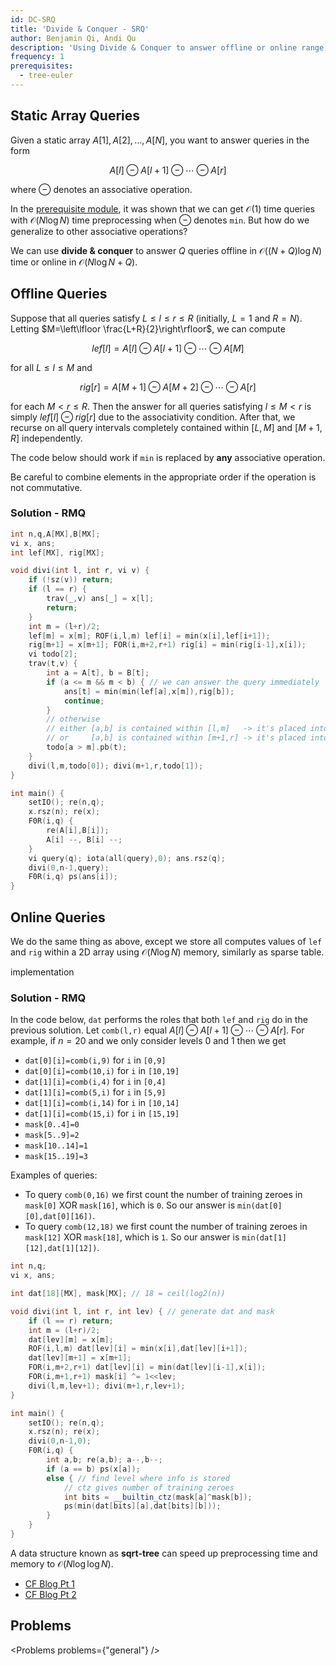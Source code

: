 ```yaml
---
id: DC-SRQ
title: 'Divide & Conquer - SRQ'
author: Benjamin Qi, Andi Qu
description: 'Using Divide & Conquer to answer offline or online range queries on a static array.'
frequency: 1
prerequisites:
  - tree-euler
---
```




## Static Array Queries

<FocusProblem problem={problems.diviSample[0]} />

Given a static array $A[1],A[2],\ldots,A[N]$, you want to answer queries in the form

$$
A[l]\ominus A[l+1]\ominus \cdots \ominus A[r]
$$

where $\ominus$ denotes an associative operation.

In the [prerequisite module](/gold/tree-euler#sparse-tables), it was shown that we can get $\mathcal{O}(1)$ time queries with $\mathcal{O}(N\log N)$ time preprocessing when $\ominus$ denotes `min`. But how do we generalize to other associative operations?

We can use **divide & conquer** to answer $Q$ queries offline in $\mathcal{O}((N+Q)\log N)$ time or online in $\mathcal{O}(N\log N+Q)$.

## Offline Queries

Suppose that all queries satisfy $L\le l\le r\le R$ (initially, $L=1$ and $R=N$). Letting $M=\left\lfloor \frac{L+R}{2}\right\rfloor$, we can compute

$$
lef[l]=A[l]\ominus A[l+1]\ominus \cdots \ominus A[M]
$$

for all $L\le l\le M$ and

$$
rig[r]=A[M+1]\ominus A[M+2] \ominus \cdots\ominus A[r]
$$

for each $M< r\le R$. Then the answer for all queries satisfying $l\le M< r$ is simply $lef[l]\ominus rig[r]$ due to the associativity condition. After that, we recurse on all query intervals completely contained within $[L,M]$ and $[M+1,R]$ independently.

The code below should work if `min` is replaced by **any** associative operation.

<Warning>

Be careful to combine elements in the appropriate order if the operation is not commutative.

</Warning>

### Solution - RMQ

```cpp
int n,q,A[MX],B[MX];
vi x, ans;
int lef[MX], rig[MX];

void divi(int l, int r, vi v) {
	if (!sz(v)) return;
	if (l == r) {
		trav(_,v) ans[_] = x[l];
		return;
	}
	int m = (l+r)/2;
	lef[m] = x[m]; ROF(i,l,m) lef[i] = min(x[i],lef[i+1]);
	rig[m+1] = x[m+1]; FOR(i,m+2,r+1) rig[i] = min(rig[i-1],x[i]);
	vi todo[2];
	trav(t,v) {
		int a = A[t], b = B[t];
		if (a <= m && m < b) { // we can answer the query immediately
			ans[t] = min(min(lef[a],x[m]),rig[b]);
			continue;
		}
		// otherwise
		// either [a,b] is contained within [l,m]   -> it's placed into todo[0]
		// or     [a,b] is contained within [m+1,r] -> it's placed into todo[1]
		todo[a > m].pb(t);
	}
	divi(l,m,todo[0]); divi(m+1,r,todo[1]);
}

int main() {
	setIO(); re(n,q);
	x.rsz(n); re(x);
	F0R(i,q) {
		re(A[i],B[i]);
		A[i] --, B[i] --;
	}
	vi query(q); iota(all(query),0); ans.rsz(q);
	divi(0,n-1,query);
	F0R(i,q) ps(ans[i]);
}
```

## Online Queries

We do the same thing as above, except we store all computes values of `lef` and `rig` within a 2D array using $\mathcal{O}(N\log N)$ memory, similarly as sparse table.

<Resources>
	<Resource
		source="Benq"
		url="https://github.com/bqi343/USACO/blob/master/Implementations/content/data-structures/Static%20Range%20Queries%20(9.1)/RangeQuery.h"
		title="RangeQuery"
	>
		implementation
	</Resource>
</Resources>

### Solution - RMQ

In the code below, `dat` performs the roles that both `lef` and `rig` do in the previous solution. Let `comb(l,r)` equal $A[l]\ominus A[l+1]\ominus \cdots \ominus A[r]$. For example, if $n=20$ and we only consider levels $0$ and $1$ then we get

- `dat[0][i]=comb(i,9)` for `i` in `[0,9]`
- `dat[0][i]=comb(10,i)` for `i` in `[10,19]`
- `dat[1][i]=comb(i,4)` for `i` in `[0,4]`
- `dat[1][i]=comb(5,i)` for `i` in `[5,9]`
- `dat[1][i]=comb(i,14)` for `i` in `[10,14]`
- `dat[1][i]=comb(15,i)` for `i` in `[15,19]`
- `mask[0..4]=0`
- `mask[5..9]=2`
- `mask[10..14]=1`
- `mask[15..19]=3`

Examples of queries:

- To query `comb(0,16)` we first count the number of training zeroes in `mask[0]` XOR `mask[16]`, which is `0`. So our answer is `min(dat[0][0],dat[0][16])`.
- To query `comb(12,18)` we first count the number of training zeroes in `mask[12]` XOR `mask[18]`, which is `1`. So our answer is `min(dat[1][12],dat[1][12])`.

```cpp
int n,q;
vi x, ans;

int dat[18][MX], mask[MX]; // 18 = ceil(log2(n))

void divi(int l, int r, int lev) { // generate dat and mask
	if (l == r) return;
	int m = (l+r)/2;
	dat[lev][m] = x[m];
	ROF(i,l,m) dat[lev][i] = min(x[i],dat[lev][i+1]);
	dat[lev][m+1] = x[m+1];
	FOR(i,m+2,r+1) dat[lev][i] = min(dat[lev][i-1],x[i]);
	FOR(i,m+1,r+1) mask[i] ^= 1<<lev;
	divi(l,m,lev+1); divi(m+1,r,lev+1);
}

int main() {
	setIO(); re(n,q);
	x.rsz(n); re(x);
	divi(0,n-1,0);
	F0R(i,q) {
		int a,b; re(a,b); a--,b--;
		if (a == b) ps(x[a]);
		else { // find level where info is stored
			// ctz gives number of training zeroes
			int bits = __builtin_ctz(mask[a]^mask[b]);
			ps(min(dat[bits][a],dat[bits][b]));
		}
	}
}
```

<Optional title="Faster Preprocessing">

A data structure known as **sqrt-tree** can speed up preprocessing time and memory to $\mathcal{O}(N\log \log N)$.

- [CF Blog Pt 1](http://codeforces.com/blog/entry/57046)
- [CF Blog Pt 2](http://codeforces.com/blog/entry/59092)

</Optional>

## Problems

<Problems problems={"general"} />
